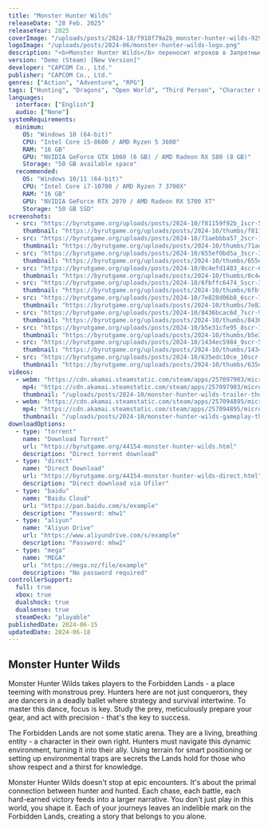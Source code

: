 ```yaml
---
title: "Monster Hunter Wilds"
releaseDate: "28 Feb. 2025"
releaseYear: 2025
coverImage: "/uploads/posts/2024-10/f918f79a2b_monster-hunter-wilds-9290.jpg"
logoImage: "/uploads/posts/2024-06/monster-hunter-wilds-logo.png"
description: "<b>Monster Hunter Wilds</b> переносит игроков в Запретные земли - место, кишащее чудовищной добычей. Охотники здесь не просто завоеватели, они танцоры в смертельном балете, где стратегия и выживание переплетаются. Чтобы овладеть этим танцем, нужно сосредоточиться. Изучить добычу, тщательно подготовить снаряжение и действовать с точностью до мелочей - вот ключ к успеху. Запретные земли - это не какая-то застывшая арена. Это живая, дышащая сущность - самостоятельный персонаж."
version: "Demo (Steam) [New Version]"
developer: "CAPCOM Co., Ltd."
publisher: "CAPCOM Co., Ltd."
genres: ["Action", "Adventure", "RPG"]
tags: ["Hunting", "Dragons", "Open World", "Third Person", "Character Customization", "Action RPG", "Fantasy", "Cute", "Atmospheric", "Great Soundtrack", "Underwater", "For Adults", "Games with Gamepad"]
languages:
  interface: ["English"]
  audio: ["None"]
systemRequirements:
  minimum:
    OS: "Windows 10 (64-bit)"
    CPU: "Intel Core i5-8600 / AMD Ryzen 5 3600"
    RAM: "16 GB"
    GPU: "NVIDIA GeForce GTX 1060 (6 GB) / AMD Radeon RX 580 (8 GB)"
    Storage: "50 GB available space"
  recommended:
    OS: "Windows 10/11 (64-bit)"
    CPU: "Intel Core i7-10700 / AMD Ryzen 7 3700X"
    RAM: "16 GB"
    GPU: "NVIDIA GeForce RTX 2070 / AMD Radeon RX 5700 XT"
    Storage: "50 GB SSD"
screenshots:
  - src: "https://byrutgame.org/uploads/posts/2024-10/f81159f92b_1scr-515509.jpg"
    thumbnail: "https://byrutgame.org/uploads/posts/2024-10/thumbs/f81159f92b_1scr-515509.jpg"
  - src: "https://byrutgame.org/uploads/posts/2024-10/71aebbba57_2scr-110401.jpg"
    thumbnail: "https://byrutgame.org/uploads/posts/2024-10/thumbs/71aebbba57_2scr-110401.jpg"
  - src: "https://byrutgame.org/uploads/posts/2024-10/655ef0bd5a_3scr-318092.jpg"
    thumbnail: "https://byrutgame.org/uploads/posts/2024-10/thumbs/655ef0bd5a_3scr-318092.jpg"
  - src: "https://byrutgame.org/uploads/posts/2024-10/0c4efd1483_4scr-681955.jpg"
    thumbnail: "https://byrutgame.org/uploads/posts/2024-10/thumbs/0c4efd1483_4scr-681955.jpg"
  - src: "https://byrutgame.org/uploads/posts/2024-10/6fbffc6474_5scr-346514.jpg"
    thumbnail: "https://byrutgame.org/uploads/posts/2024-10/thumbs/6fbffc6474_5scr-346514.jpg"
  - src: "https://byrutgame.org/uploads/posts/2024-10/7e828d06b8_6scr-754368.jpg"
    thumbnail: "https://byrutgame.org/uploads/posts/2024-10/thumbs/7e828d06b8_6scr-754368.jpg"
  - src: "https://byrutgame.org/uploads/posts/2024-10/8436bcac6d_7scr-924400.jpg"
    thumbnail: "https://byrutgame.org/uploads/posts/2024-10/thumbs/8436bcac6d_7scr-924400.jpg"
  - src: "https://byrutgame.org/uploads/posts/2024-10/b5e31cfe95_8scr-108712.jpg"
    thumbnail: "https://byrutgame.org/uploads/posts/2024-10/thumbs/b5e31cfe95_8scr-108712.jpg"
  - src: "https://byrutgame.org/uploads/posts/2024-10/1434ec5984_9scr-501546.jpg"
    thumbnail: "https://byrutgame.org/uploads/posts/2024-10/thumbs/1434ec5984_9scr-501546.jpg"
  - src: "https://byrutgame.org/uploads/posts/2024-10/635edc10ce_10scr-616484.jpg"
    thumbnail: "https://byrutgame.org/uploads/posts/2024-10/thumbs/635edc10ce_10scr-616484.jpg"
videos:
  - webm: "https://cdn.akamai.steamstatic.com/steam/apps/257097903/microtrailer.webm"
    mp4: "https://cdn.akamai.steamstatic.com/steam/apps/257097903/microtrailer.mp4"
    thumbnail: "/uploads/posts/2024-10/monster-hunter-wilds-trailer-thumb.jpg"
  - webm: "https://cdn.akamai.steamstatic.com/steam/apps/257094895/microtrailer.webm"
    mp4: "https://cdn.akamai.steamstatic.com/steam/apps/257094895/microtrailer.mp4"
    thumbnail: "/uploads/posts/2024-10/monster-hunter-wilds-gameplay-thumb.jpg"
downloadOptions:
  - type: "torrent"
    name: "Download Torrent"
    url: "https://byrutgame.org/44154-monster-hunter-wilds.html"
    description: "Direct torrent download"
  - type: "direct"
    name: "Direct Download"
    url: "https://byrutgame.org/44154-monster-hunter-wilds-direct.html"
    description: "Direct download via Ufiler"
  - type: "baidu"
    name: "Baidu Cloud"
    url: "https://pan.baidu.com/s/example"
    description: "Password: mhw1"
  - type: "aliyun"
    name: "Aliyun Drive"
    url: "https://www.aliyundrive.com/s/example"
    description: "Password: mhw2"
  - type: "mega"
    name: "MEGA"
    url: "https://mega.nz/file/example"
    description: "No password required"
controllerSupport:
  full: true
  xbox: true
  dualshock: true
  dualsense: true
  steamDeck: "playable"
publishedDate: 2024-06-15
updatedDate: 2024-06-18
---
```


## Monster Hunter Wilds

Monster Hunter Wilds takes players to the Forbidden Lands - a place teeming with monstrous prey. Hunters here are not just conquerors, they are dancers in a deadly ballet where strategy and survival intertwine. To master this dance, focus is key. Study the prey, meticulously prepare your gear, and act with precision - that's the key to success.

The Forbidden Lands are not some static arena. They are a living, breathing entity - a character in their own right. Hunters must navigate this dynamic environment, turning it into their ally. Using terrain for smart positioning or setting up environmental traps are secrets the Lands hold for those who show respect and a thirst for knowledge.

Monster Hunter Wilds doesn't stop at epic encounters. It's about the primal connection between hunter and hunted. Each chase, each battle, each hard-earned victory feeds into a larger narrative. You don't just play in this world, you shape it. Each of your journeys leaves an indelible mark on the Forbidden Lands, creating a story that belongs to you alone.
